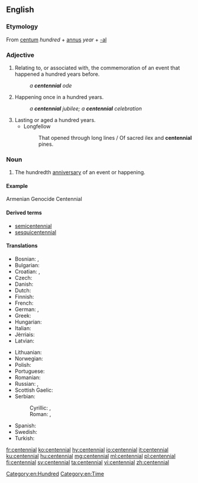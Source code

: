 ==English==

===Etymology===
From {{etyl|la|en}} [[centum]] ''hundred'' + [[annus]] ''year'' + [[-al]]

===Adjective===
{{en-adj|-}}

# Relating to, or associated with, the commemoration of an event that happened a hundred years before.
#: ''a '''centennial''' ode''
# Happening once in a hundred years.
#: ''a '''centennial''' jubilee; a '''centennial''' celebration''
# Lasting or aged a hundred years.
#* Longfellow
#*: That opened through long lines / Of sacred ilex and '''centennial''' pines.

===Noun===
{{wikipedia}}
{{en-noun}}

# The hundredth [[anniversary]] of an event or happening.

====Example====
Armenian Genocide Centennial

====Derived terms====
* [[semicentennial]]
* [[sesquicentennial]]

====Translations====
{{trans-top|100th anniversary}}
* Bosnian: {{t+|sh|stogodišnjica|f}}, {{t+|sh|stoljeće|n}}
* Bulgarian: {{t|bg|стогодишнина|f}}
* Croatian: {{t+|sh|stogodišnjica|f}}, {{t+|sh|stoljeće|n}}
* Czech: {{t|cs|sté výročí}}
* Danish: {{t|da|hundredårsdag}}
* Dutch: {{t+|nl|eeuwfeest}}
* Finnish: {{t|fi|satavuotisjuhla}}
* French: {{t+|fr|centenaire|m}}
* German: {{t|de|Hundertjahrfeier|f}}, {{t|de|hundertster Jahrestag|m}}
* Greek: {{t+|el|εκατονταετηρίδα|f}}
* Hungarian: {{t+|hu|centenárium}}
* Italian: {{t+|it|centenario|m}}
* Jèrriais: {{t|roa-jer|chent'naithe|m}}
* Latvian: {{t|lv|simtgadu}}
{{trans-mid}}
* Lithuanian: {{t+|lt|šimtmetis}}
* Norwegian: {{t|no|hundreårsdag}}
* Polish: {{t+|pl|stulecie|n}}
* Portuguese: {{t|pt|centenário|m}}
* Romanian: {{t+|ro|centenar}}
* Russian: {{t+|ru|столе́тие|n|sc=Cyrl}}, {{t|ru|[[столетний|столе́тняя]] [[годовщи́на]]|f|sc=Cyrl}}
* Scottish Gaelic: {{t|gd|cuimhneachan nan ceud bliadhna|m}}
* Serbian:
*: Cyrillic: {{t|sh|стогодишњица|f|sc=Cyrl}}, {{t|sh|столеће|n|sc=Cyrl}}
*: Roman: {{t|sh|stogodišnjica|f}}, {{t|sh|stoleće|n}}
* Spanish: {{t+|es|centenario|m}}
* Swedish: {{t|sv|hundraårsdag}}
* Turkish: {{t|tr|yüzüncü yıldönümü}}
{{trans-bottom}}

[[Category:en:Hundred]]
[[Category:en:Time]]

[[fr:centennial]]
[[ko:centennial]]
[[hy:centennial]]
[[io:centennial]]
[[it:centennial]]
[[ku:centennial]]
[[hu:centennial]]
[[mg:centennial]]
[[ml:centennial]]
[[pl:centennial]]
[[fi:centennial]]
[[sv:centennial]]
[[ta:centennial]]
[[vi:centennial]]
[[zh:centennial]]